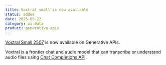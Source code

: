 ```yaml
---
title: Voxtral small is now available
status: added
date: 2025-09-22
category: ai-data
product: generative-apis
---
```


[Voxtral Small 2507](https://www.scaleway.com/en/docs/generative-apis/reference-content/supported-models/) is now available on Generative APIs.

Voxtral is a frontier chat and audio model that can transcribe or understand audio files using [Chat Completions API](https://www.scaleway.com/en/developers/api/generative-apis/#path-chat-completions-create-a-chat-completion).

